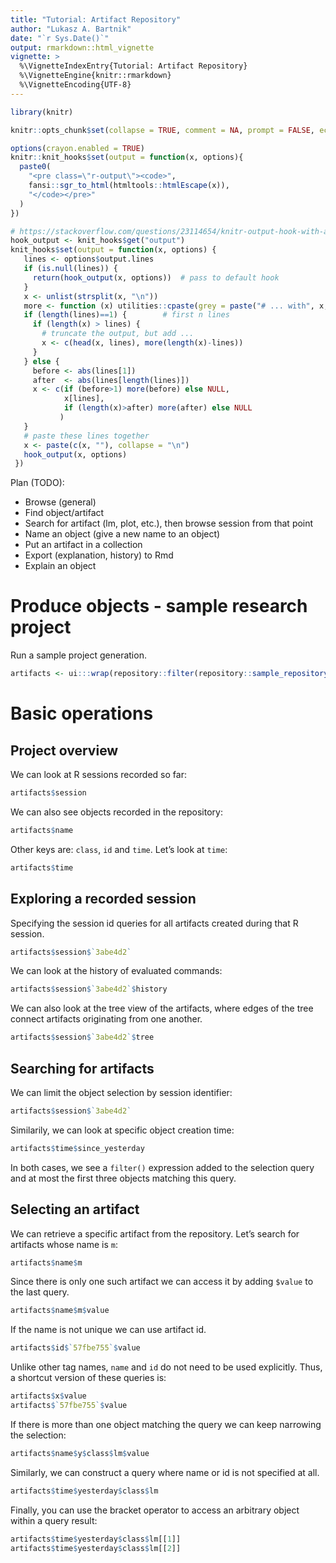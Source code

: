 ```yaml
---
title: "Tutorial: Artifact Repository"
author: "Lukasz A. Bartnik"
date: "`r Sys.Date()`"
output: rmarkdown::html_vignette
vignette: >
  %\VignetteIndexEntry{Tutorial: Artifact Repository}
  %\VignetteEngine{knitr::rmarkdown}
  %\VignetteEncoding{UTF-8}
---
```


```r
library(knitr)

knitr::opts_chunk$set(collapse = TRUE, comment = NA, prompt = FALSE, echo = TRUE)
```

```r
options(crayon.enabled = TRUE)
knitr::knit_hooks$set(output = function(x, options){
  paste0(
    "<pre class=\"r-output\"><code>",
    fansi::sgr_to_html(htmltools::htmlEscape(x)),
    "</code></pre>"
  )
})

# https://stackoverflow.com/questions/23114654/knitr-output-hook-with-an-output-lines-option-that-works-like-echo-26
hook_output <- knit_hooks$get("output")
knit_hooks$set(output = function(x, options) {
   lines <- options$output.lines
   if (is.null(lines)) {
     return(hook_output(x, options))  # pass to default hook
   }
   x <- unlist(strsplit(x, "\n"))
   more <- function (x) utilities::cpaste(grey = paste("# ... with", x, "more line(s)"))
   if (length(lines)==1) {        # first n lines
     if (length(x) > lines) {
       # truncate the output, but add ...
       x <- c(head(x, lines), more(length(x)-lines))
     }
   } else {
     before <- abs(lines[1])
     after  <- abs(lines[length(lines)])
     x <- c(if (before>1) more(before) else NULL, 
            x[lines], 
            if (length(x)>after) more(after) else NULL
           )
   }
   # paste these lines together
   x <- paste(c(x, ""), collapse = "\n")
   hook_output(x, options)
 })
```

Plan (TODO):

  * Browse (general)
  * Find object/artifact
  * Search for artifact (lm, plot, etc.), then browse session from that point
  * Name an object (give a new name to an object)
  * Put an artifact in a collection
  * Export (explanation, history) to Rmd
  * Explain an object



# Produce objects - sample research project

Run a sample project generation.


```r
artifacts <- ui:::wrap(repository::filter(repository::sample_repository(), isTRUE(artifact)))
```

# Basic operations

## Project overview

We can look at R sessions recorded so far:

```r
artifacts$session
```

We can also see objects recorded in the repository:

```r
artifacts$name
```

Other keys are: `class`, `id` and `time`. Let's look at `time`:

```r
artifacts$time
```

## Exploring a recorded session

Specifying the session id queries for all artifacts created during
that R session.

```r
artifacts$session$`3abe4d2`
```


We can look at the history of evaluated commands:

```r
artifacts$session$`3abe4d2`$history
```


We can also look at the tree view of the artifacts, where edges of the
tree connect artifacts originating from one another.


```r
artifacts$session$`3abe4d2`$tree
```


## Searching for artifacts

We can limit the object selection by session identifier:

```r
artifacts$session$`3abe4d2`
```

Similarily, we can look at specific object creation time:

```r
artifacts$time$since_yesterday
```

In both cases, we see a `filter()` expression added to the selection
query and at most the first three objects matching this query.


## Selecting an artifact

We can retrieve a specific artifact from the repository. Let's search for
artifacts whose name is `m`:

```r
artifacts$name$m
```

Since there is only one such artifact we can access it by adding `$value`
to the last query.

```r
artifacts$name$m$value
```

If the name is not unique we can use artifact id.

```r
artifacts$id$`57fbe755`$value
```

Unlike other tag names, `name` and `id` do not need to be used explicitly.
Thus, a shortcut version of these queries is:

```r
artifacts$x$value
artifacts$`57fbe755`$value
```

If there is more than one object matching the query we can keep
narrowing the selection:

```r
artifacts$name$y$class$lm$value
```

Similarly, we can construct a query where name or id is not specified
at all.

```r
artifacts$time$yesterday$class$lm
```

Finally, you can use the bracket operator to access an arbitrary
object within a query result:

```r
artifacts$time$yesterday$class$lm[[1]]
artifacts$time$yesterday$class$lm[[2]]
```
